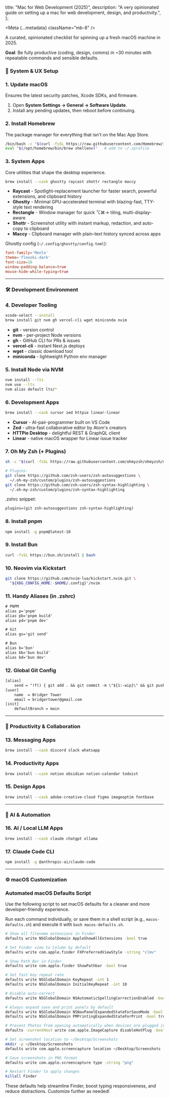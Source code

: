 
  title: "Mac for Web Development (2025)",
  description:
    "A very opinionated guide on setting up a mac for web development, design, and productivity.",
};

<Meta {...metadata} className="mb-8" />

<PostWrapper>

A curated, opinionated checklist for spinning up a fresh macOS machine in 2025.

**Goal**: Be fully productive (coding, design, comms) in ~30 minutes with repeatable commands and sensible defaults.

### 🔧 System & UX Setup

### 1. Update macOS

Ensures the latest security patches, Xcode SDKs, and firmware.

1. Open **System Settings → General → Software Update**.
2. Install any pending updates, then reboot before continuing.

### 2. Install Homebrew

The package manager for everything that isn't on the Mac App Store.

```bash
/bin/bash -c "$(curl -fsSL https://raw.githubusercontent.com/Homebrew/install/HEAD/install.sh)"
eval "$(/opt/homebrew/bin/brew shellenv)"   # add to ~/.zprofile
```

### 3. System Apps

Core utilities that shape the desktop experience.

```bash
brew install --cask ghostty raycast shottr rectangle maccy
```

- **Raycast** - Spotlight-replacement launcher for faster search, powerful extensions, and clipboard history
- **Ghostty** - Minimal GPU-accelerated terminal with blazing-fast, TTY-style text rendering
- **Rectangle** - Window manager for quick ⌥⌘→ tiling, multi-display-aware
- **Shottr** - Screenshot utility with instant markup, redaction, and auto-copy to clipboard
- **Maccy** - Clipboard manager with plain-text history synced across apps

Ghostty config (`~/.config/ghostty/config.toml`):

```toml
font-family='Menlo'
theme='flexoki-dark'
font-size=16
window-padding-balance=true
mouse-hide-while-typing=true
```

---

### 🛠️ Development Environment

### 4. Developer Tooling

```bash
xcode-select --install
brew install git nvm gh vercel-cli wget miniconda nvim
```

- **git** - version control
- **nvm** - per-project Node versions
- **gh** - GitHub CLI for PRs & issues
- **vercel-cli** - instant Next.js deploys
- **wget** - classic download tool
- **miniconda** - lightweight Python env manager

### 5. Install Node via NVM

```bash
nvm install --lts
nvm use --lts
nvm alias default lts/*
```

### 6. Development Apps

```bash
brew install --cask cursor zed httpie linear-linear
```

- **Cursor** - AI-pair-programmer built on VS Code
- **Zed** - ultra-fast collaborative editor by Atom's creators
- **HTTPie Desktop** - delightful REST & GraphQL client
- **Linear** - native macOS wrapper for Linear issue tracker

### 7. Oh My Zsh (+ Plugins)

```bash
sh -c "$(curl -fsSL https://raw.githubusercontent.com/ohmyzsh/ohmyzsh/master/tools/install.sh)"

# Plugins:
git clone https://github.com/zsh-users/zsh-autosuggestions \
  ~/.oh-my-zsh/custom/plugins/zsh-autosuggestions
git clone https://github.com/zsh-users/zsh-syntax-highlighting \
  ~/.oh-my-zsh/custom/plugins/zsh-syntax-highlighting
```

.zshrc snippet:

```txt
plugins=(git zsh-autosuggestions zsh-syntax-highlighting)
```

### 8. Install pnpm

```bash
npm install -g pnpm@latest-10
```

### 9. Install Bun

```bash
curl -fsSL https://bun.sh/install | bash
```

### 10. Neovim via Kickstart

```bash
git clone https://github.com/nvim-lua/kickstart.nvim.git \
  "${XDG_CONFIG_HOME:-$HOME/.config}"/nvim
```

### 11. Handy Aliases (in .zshrc)

```txt
# PNPM
alias p='pnpm'
alias pb='pnpm build'
alias pd='pnpm dev'

# Git
alias gs='git send'

# Bun
alias b='bun'
alias bb='bun build'
alias bd='bun dev'
```

### 12. Global Git Config

```txt
[alias]
    send = "!f() { git add . && git commit -m \"${1:-wip}\" && git push; }; f"
[user]
    name  = Bridger Tower
    email = bridgertower@gmail.com
[init]
    defaultBranch = main
```

---

### 📡 Productivity & Collaboration

### 13. Messaging Apps

```bash
brew install --cask discord slack whatsapp
```

### 14. Productivity Apps

```bash
brew install --cask notion obsidian notion-calendar todoist
```

### 15. Design Apps

```bash
brew install --cask adobe-creative-cloud figma imageoptim fontbase
```

---

### 🤖 AI & Automation

### 16. AI / Local LLM Apps

```bash
brew install --cask claude chatgpt ollama
```

### 17. Claude Code CLI

```bash
npm install -g @anthropic-ai/claude-code
```

---

### ⚙️ macOS Customization

### Automated macOS Defaults Script

Use the following script to set macOS defaults for a cleaner and more developer-friendly experience.

Run each command individually, or save them in a shell script (e.g., `macos-defaults.sh`) and execute it with `bash macos-defaults.sh`.

```bash
# Show all filename extensions in Finder
defaults write NSGlobalDomain AppleShowAllExtensions -bool true

# Set Finder view to Column by default
defaults write com.apple.finder FXPreferredViewStyle -string "clmv"

# Show Path Bar in Finder
defaults write com.apple.finder ShowPathbar -bool true

# Set fast key repeat rate
defaults write NSGlobalDomain KeyRepeat -int 1
defaults write NSGlobalDomain InitialKeyRepeat -int 10

# Disable auto-correct
defaults write NSGlobalDomain NSAutomaticSpellingCorrectionEnabled -bool false

# Always expand save and print panels by default
defaults write NSGlobalDomain NSNavPanelExpandedStateForSaveMode -bool true
defaults write NSGlobalDomain PMPrintingExpandedStateForPrint -bool true

# Prevent Photos from opening automatically when devices are plugged in
defaults -currentHost write com.apple.ImageCapture disableHotPlug -bool true

# Set screenshot location to ~/Desktop/Screenshots
mkdir -p ~/Desktop/Screenshots
defaults write com.apple.screencapture location ~/Desktop/Screenshots

# Save screenshots in PNG format
defaults write com.apple.screencapture type -string "png"

# Restart Finder to apply changes
killall Finder

```

These defaults help streamline Finder, boost typing responsiveness, and reduce distractions. Customize further as needed!

</PostWrapper>
